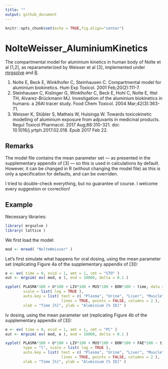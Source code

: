 ```yaml
---
title: ""
output: github_document
---
```


```r
knitr::opts_chunk$set(echo = TRUE,fig.align="center")
```

# NolteWeisser_AluminiumKinetics
The compartmental model for aluminium kinetics in human body of Nolte et al [1,2], as reparameterized by Weisser et al [3], implemented under [mrgsolve](https://mrgsolve.github.io/) and [R](https://www.r-project.org/).

1. Nolte E, Beck E, Winklhofer C, Steinhausen C. Compartmental model for aluminium biokinetics. Hum Exp Toxicol. 2001 Feb;20(2):111-7.
2. Steinhausen C, Kislinger G, Winklhofer C, Beck E, Hohl C, Nolte E, Ittel TH, Alvarez-Brückmann MJ. Investigation of the aluminium biokinetics in humans: a 26Al tracer study. Food Chem Toxicol. 2004 Mar;42(3):363-71.
3. Weisser K, Stübler S, Matheis W, Huisinga W. Towards toxicokinetic modelling of aluminium exposure from adjuvants in medicinal products. Regul Toxicol Pharmacol. 2017 Aug;88:310-321. doi: 10.1016/j.yrtph.2017.02.018. Epub 2017 Feb 22.

## Remarks

The model file contains the mean parameter set — as presented in the supplementary appendix of [3] — so this is used in calculations by default. However, it can be changed in R (without changing the model file) as this is only a specification for defaults, and can be overriden.

I tried to double-check everything, but no guarantee of course. I welcome every suggestion or correction!

## Example

Necessary libraries:

```r
library( mrgsolve )
library( lattice )
```

We first load the model:
```r
mod <- mread( "NolteWeisser" )
```

Let's first simulate what happens for oral dosing, using the mean parameter set (replicating Figure 4a of the supplementary appendix of [3]):
```r
e <- ev( time = 0, evid = 1, amt = 1, cmt = "STO" )
out <- mrgsim( ev( mod, e ), end = 10000, delta = 0.1 )

xyplot( PLASMA*100 + U*100 + LIV*100 + MUS*100 + BON*100 ~ time, data = out@data[ -1, ], type = "l",
        scale = list( log = TRUE ),
        auto.key = list( text = c( "Plasma", "Urine", "Liver", "Muscle", "Bone" ),
                         lines = TRUE, points = FALSE, columns = 2 ),
        xlab = "Time [h]", ylab = "Aluminium [% ID]" )
```

Iv dosing, using the mean parameter set (replicating Figure 4b of the supplementary appendix of [3]):
```r
e <- ev( time = 0, evid = 1, amt = 1, cmt = "PC" )
out <- mrgsim( ev( mod, e ), end = 10000, delta = 0.1 )

xyplot( PLASMA*100 + U*100 + LIV*100 + MUS*100 + BON*100 + FAE*100 ~ time, data = out@data[ -1, ],
        type = "l", scale = list( log = TRUE ),
        auto.key = list( text = c( "Plasma", "Urine", "Liver", "Muscle", "Bone", "Faeces" ),
                         lines = TRUE, points = FALSE, columns = 2 ),
        xlab = "Time [h]", ylab = "Aluminium [% ID]" )
```

